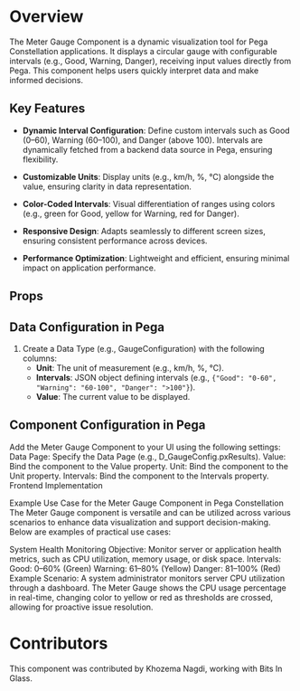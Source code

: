 
<Meta title="Meter Gauge Component" />

# Overview

The Meter Gauge Component is a dynamic visualization tool for Pega Constellation applications. It displays a circular gauge with configurable intervals (e.g., Good, Warning, Danger), receiving input values directly from Pega. This component helps users quickly interpret data and make informed decisions.

## Key Features

- **Dynamic Interval Configuration**: Define custom intervals such as Good (0–60), Warning (60–100), and Danger (above 100). Intervals are dynamically fetched from a backend data source in Pega, ensuring flexibility.

- **Customizable Units**: Display units (e.g., km/h, %, °C) alongside the value, ensuring clarity in data representation.
- **Color-Coded Intervals**: Visual differentiation of ranges using colors (e.g., green for Good, yellow for Warning, red for Danger).
- **Responsive Design**: Adapts seamlessly to different screen sizes, ensuring consistent performance across devices.
- **Performance Optimization**: Lightweight and efficient, ensuring minimal impact on application performance.

## Props

<Controls>
  <Story name="Basic" />
  <Story name="With Dynamic Intervals" />
  <Story name="With Custom Colors" />
</Controls>

## Data Configuration in Pega

1. Create a Data Type (e.g., GaugeConfiguration) with the following columns:
   - **Unit**: The unit of measurement (e.g., km/h, %, °C).
   - **Intervals**: JSON object defining intervals (e.g., `{"Good": "0-60", "Warning": "60-100", "Danger": ">100"}`).
   - **Value**: The current value to be displayed.


## Component Configuration in Pega

Add the Meter Gauge Component to your UI using the following settings:
Data Page: Specify the Data Page (e.g., D_GaugeConfig.pxResults).
Value: Bind the component to the Value property.
Unit: Bind the component to the Unit property.
Intervals: Bind the component to the Intervals property.
Frontend Implementation


Example Use Case for the Meter Gauge Component in Pega Constellation
The Meter Gauge component is versatile and can be utilized across various scenarios to enhance data visualization and support decision-making. Below are examples of practical use cases:

System Health Monitoring
Objective: Monitor server or application health metrics, such as CPU utilization, memory usage, or disk space.
Intervals:
Good: 0–60% (Green)
Warning: 61–80% (Yellow)
Danger: 81–100% (Red)
Example Scenario: A system administrator monitors server CPU utilization through a dashboard. The Meter Gauge shows the CPU usage percentage in real-time, changing color to yellow or red as thresholds are crossed, allowing for proactive issue resolution.

# Contributors
This component was contributed by Khozema Nagdi, working with Bits In Glass.
